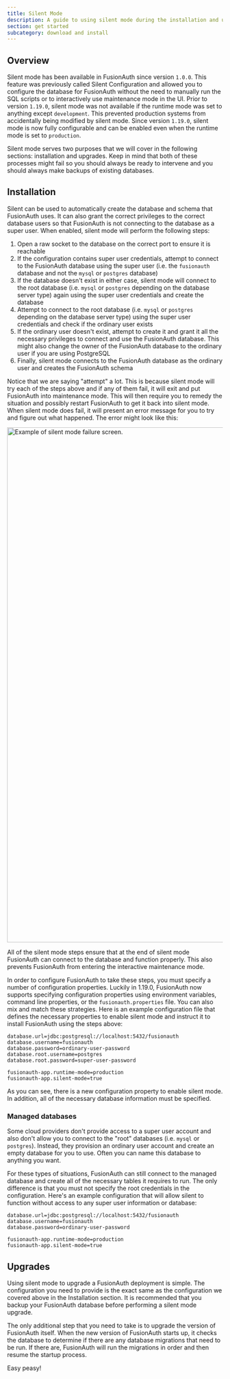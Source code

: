 ```yaml
---
title: Silent Mode
description: A guide to using silent mode during the installation and upgrade process of FusionAuth
section: get started
subcategory: download and install
---
```


## Overview

Silent mode has been available in FusionAuth since version `1.0.0`. This feature was previously called Silent Configuration and allowed you to configure the database for FusionAuth without the need to manually run the SQL scripts or to interactively use maintenance mode in the UI. Prior to version `1.19.0`, silent mode was not available if the runtime mode was set to anything except `development`. This prevented production systems from accidentally being modified by silent mode. Since version `1.19.0`, silent mode is now fully configurable and can be enabled even when the runtime mode is set to `production`.

Silent mode serves two purposes that we will cover in the following sections: installation and upgrades. Keep in mind that both of these processes might fail so you should always be ready to intervene and you should always make backups of existing databases.

## Installation

Silent can be used to automatically create the database and schema that FusionAuth uses. It can also grant the correct privileges to the correct database users so that FusionAuth is not connecting to the database as a super user. When enabled, silent mode will perform the following steps:

1. Open a raw socket to the database on the correct port to ensure it is reachable
2. If the configuration contains super user credentials, attempt to connect to the FusionAuth database using the super user (i.e. the `fusionauth` database and not the `mysql` or `postgres` database)
3. If the database doesn't exist in either case, silent mode will connect to the root database (i.e. `mysql` or `postgres` depending on the database server type) again using the super user credentials and create the database
4. Attempt to connect to the root database (i.e. `mysql` or `postgres` depending on the database server type) using the super user credentials and check if the ordinary user exists
5. If the ordinary user doesn't exist, attempt to create it and grant it all the necessary privileges to connect and use the FusionAuth database. This might also change the owner of the FusionAuth database to the ordinary user if you are using PostgreSQL
6. Finally, silent mode connects to the FusionAuth database as the ordinary user and creates the FusionAuth schema

Notice that we are saying "attempt" a lot. This is because silent mode will try each of the steps above and if any of them fail, it will exit and put FusionAuth into maintenance mode. This will then require you to remedy the situation and possibly restart FusionAuth to get it back into silent mode. When silent mode does fail, it will present an error message for you to try and figure out what happened. The error might look like this:

<img src="/img/docs/get-started/download-and-install/failure.png" alt="Example of silent mode failure screen." width="1200" />

All of the silent mode steps ensure that at the end of silent mode FusionAuth can connect to the database and function properly. This also prevents FusionAuth from entering the interactive maintenance mode.

In order to configure FusionAuth to take these steps, you must specify a number of configuration properties. Luckily in 1.19.0, FusionAuth now supports specifying configuration properties using environment variables, command line properties, or the `fusionauth.properties` file. You can also mix and match these strategies. Here is an example configuration file that defines the necessary properties to enable silent mode and instruct it to install FusionAuth using the steps above:

```properties title="Example configuration file"
database.url=jdbc:postgresql://localhost:5432/fusionauth
database.username=fusionauth
database.password=ordinary-user-password
database.root.username=postgres
database.root.password=super-user-password

fusionauth-app.runtime-mode=production
fusionauth-app.silent-mode=true
```

As you can see, there is a new configuration property to enable silent mode. In addition, all of the necessary database information must be specified.

### Managed databases

Some cloud providers don't provide access to a super user account and also don't allow you to connect to the "root" databases (i.e. `mysql` or `postgres`). Instead, they provision an ordinary user account and create an empty database for you to use. Often you can name this database to anything you want.

For these types of situations, FusionAuth can still connect to the managed database and create all of the necessary tables it requires to run. The only difference is that you must not specify the root credentials in the configuration. Here's an example configuration that will allow silent to function without access to any super user information or database:

```properties title="Example configuration file"
database.url=jdbc:postgresql://localhost:5432/fusionauth
database.username=fusionauth
database.password=ordinary-user-password

fusionauth-app.runtime-mode=production
fusionauth-app.silent-mode=true
```

## Upgrades

Using silent mode to upgrade a FusionAuth deployment is simple. The configuration you need to provide is the exact same as the configuration we covered above in the Installation section. It is recommended that you backup your FusionAuth database before performing a silent mode upgrade.

The only additional step that you need to take is to upgrade the version of FusionAuth itself. When the new version of FusionAuth starts up, it checks the database to determine if there are any database migrations that need to be run. If there are, FusionAuth will run the migrations in order and then resume the startup process.

Easy peasy!
